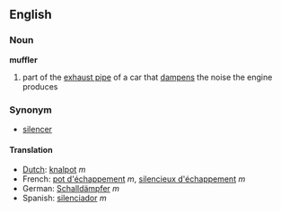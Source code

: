 ==English==
===Noun===
'''muffler'''

# part of the [[exhaust pipe]] of a car that [[dampen]]s the noise the engine produces

===Synonym===
*[[silencer]]

====Translation====
*[[Dutch]]: [[knalpot]] ''m''
*French: [[pot d'échappement]] ''m'', [[silencieux d'échappement]] ''m''
*German: [[Schalldämpfer]] ''m''
*Spanish: [[silenciador]] ''m''